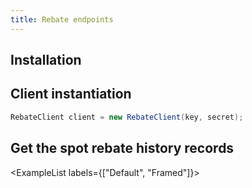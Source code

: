 ```yaml
---
title: Rebate endpoints
---
```



<RepoBadges artifact="rebate" version={data.version} />

## Installation

<InstallationInstructions repo="rebate" version={data.version} />

## Client instantiation

```java
RebateClient client = new RebateClient(key, secret);
```

## Get the spot rebate history records

<ExampleList labels={["Default", "Framed"]}>
    <Example payload="SpotRebateHistoryResponse" method="getSpotRebateHistoryRecords()" />
    <Example payload="SpotRebateHistoryResponse" method="getSpotRebateHistoryRecords(new FramedPaging(1))" />
</ExampleList>
